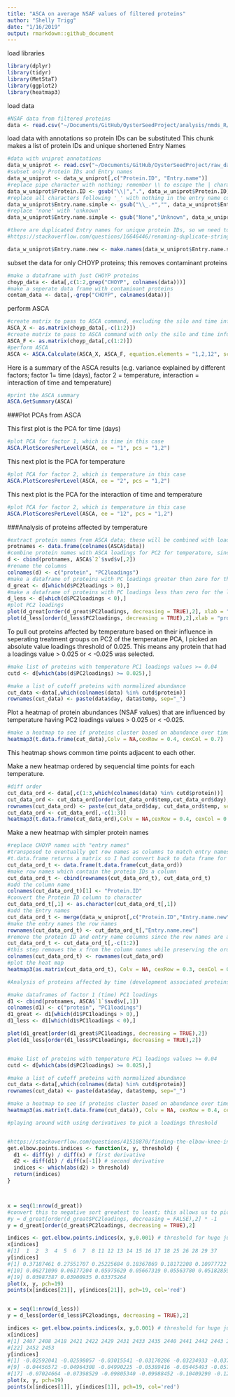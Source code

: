 ```yaml
---
title: "ASCA on average NSAF values of filtered proteins"
author: "Shelly Trigg"
date: "1/16/2019"
output: rmarkdown::github_document
---
```


load libraries
```r
library(dplyr)
library(tidyr)
library(MetStaT)
library(ggplot2)
library(heatmap3)
```

load data
```r
#NSAF data from filtered proteins
data <- read.csv("~/Documents/GitHub/OysterSeedProject/analysis/nmds_R/silo3and9_nozerovals_noincnstprot.csv", stringsAsFactors = FALSE)
```

load data with annotations so protein IDs can be substituted
This chunk makes a list of protein IDs and unique shortened Entry Names
```r
#data with uniprot annotations
data_w_uniprot <- read.csv("~/Documents/GitHub/OysterSeedProject/raw_data/gigaton-uniport-table_GOterms-sperated.csv", stringsAsFactors = FALSE)
#subset only Protein IDs and Entry names
data_w_uniprot <- data_w_uniprot[,c("Protein.ID", "Entry.name")]
#replace pipe character with nothing; remember \\ to escape the | character
data_w_uniprot$Protein.ID <- gsub("\\|",".", data_w_uniprot$Protein.ID)
#replace all characters following '_' with nothing in the entry name column
data_w_uniprot$Entry.name.simple <- gsub("\\_.*","", data_w_uniprot$Entry.name)
#replace 'none' with 'unknown'
data_w_uniprot$Entry.name.simple <- gsub("None","Unknown", data_w_uniprot$Entry.name.simple)

#there are duplicated Entry names for unique protein IDs, so we need to make unique Entry names by adding .1, .2 etc.
#https://stackoverflow.com/questions/16646446/renaming-duplicate-strings-in-r

data_w_uniprot$Entry.name.new <- make.names(data_w_uniprot$Entry.name.simple, unique = TRUE)
```

subset the data for only CHOYP proteins; this removes contaminant proteins
```r
#make a dataframe with just CHOYP proteins
choyp_data <- data[,c(1:2,grep("CHOYP", colnames(data)))]
#make a seperate data frame with contaminant proteins
contam_data <- data[,-grep("CHOYP", colnames(data))]
```

perform ASCA
```r
#create matrix to pass to ASCA command, excluding the silo and time info
ASCA_X <- as.matrix(choyp_data[,-c(1:2)])
#create matrix to pass to ASCA command with only the silo and time info
ASCA_F <- as.matrix(choyp_data[,c(1:2)])
#perform ASCA
ASCA <- ASCA.Calculate(ASCA_X, ASCA_F, equation.elements = "1,2,12", scaling = FALSE)
```

Here is a summary of the ASCA results (e.g. variance explained by different factors; factor 1= time (days), factor 2 = temperature, interaction = interaction of time and temperature)
```r
#print the ASCA summary
ASCA.GetSummary(ASCA)
```

###Plot PCAs from ASCA  

This first plot is the PCA for time (days)
```r
#plot PCA for factor 1, which is time in this case
ASCA.PlotScoresPerLevel(ASCA, ee = "1", pcs = "1,2")
```

This next plot is the PCA for temperature
```r
#plot PCA for factor 2, which is temperature in this case
ASCA.PlotScoresPerLevel(ASCA, ee = "2", pcs = "1,2")
```

This next plot is the PCA for the interaction of time and temperature
```r
#plot PCA for factor 2, which is temperature in this case
ASCA.PlotScoresPerLevel(ASCA, ee = "12", pcs = "1,2")
```

###Analysis of proteins affected by temperature
```r
#extract protein names from ASCA data; these will be combined with loadings values; the order is maintained
protnames <- data.frame(colnames(ASCA$data))
#combine protein names with ASCA loadings for PC2 for temperature, since this component showed the greatest separation between temperatures
d <- cbind(protnames, ASCA$`2`$svd$v[,2])
#rename the columns
colnames(d) <- c("protein", "PC2loadings")
#make a dataframe of proteins with PC loadings greater than zero for the loadings plot
d_great <- d[which(d$PC2loadings > 0),]
#make a dataframe of proteins with PC loadings less than zero for the loadings plot
d_less <- d[which(d$PC2loadings < 0),]
#plot PC2 loadings
plot(d_great[order(d_great$PC2loadings, decreasing = TRUE),2], xlab = "protein", ylab = "PC2 Loadings")
plot(d_less[order(d_less$PC2loadings, decreasing = TRUE),2],xlab = "protein", ylab = "PC2 Loadings")
```

To pull out proteins affected by temperature based on their influence in seperating treatment groups on PC2 of the temperature PCA, I picked an absolute value loadings threshold of 0.025. This means any protein that had a loadings value > 0.025 or < -0.025 was selected.
```r
#make list of proteins with temperature PC1 loadings values >= 0.04
cutd <- d[which(abs(d$PC2loadings) >= 0.025),]

#make a list of cutoff proteins with normalized abundance
cut_data <-data[,which(colnames(data) %in% cutd$protein)]
rownames(cut_data) <- paste(data$day, data$temp, sep="_")
```

Plot a heatmap of protein abundances (NSAF values) that are influenced by temperature having PC2 loadings values > 0.025 or < -0.025. 
```r
#make a heatmap to see if proteins cluster based on abundance over time
heatmap3(t.data.frame(cut_data),Colv = NA,cexRow = 0.4, cexCol = 0.7)
```
This heatmap shows common time points adjacent to each other.  

Make a new heatmap ordered by sequencial time points for each temperature.
```r
#diff order
cut_data_ord <- data[,c(1:3,which(colnames(data) %in% cutd$protein))]
cut_data_ord <- cut_data_ord[order(cut_data_ord$temp,cut_data_ord$day),]
rownames(cut_data_ord) <- paste(cut_data_ord$day, cut_data_ord$temp, sep="_")
cut_data_ord <- cut_data_ord[,-c(1:3)]
heatmap3(t.data.frame(cut_data_ord),Colv = NA,cexRow = 0.4, cexCol = 0.7)
```

Make a new heatmap with simpler protein names
```r
#replace CHOYP names with "entry names"
#transposed to eventually get row names as columns to match entry names to. 
#t.data.frame returns a matrix so I had convert back to data frame for all downstream rearranging because data frames are much easier to work with
cut_data_ord_t <- data.frame(t.data.frame(cut_data_ord))
#make row names which contain the protein IDs a column
cut_data_ord_t <- cbind(rownames(cut_data_ord_t), cut_data_ord_t)
#add the column name
colnames(cut_data_ord_t)[1] <- "Protein.ID"
#convert the Protein ID column to character
cut_data_ord_t[,1] <- as.character(cut_data_ord_t[,1])
#add the Entry names
cut_data_ord_t <- merge(data_w_uniprot[,c("Protein.ID","Entry.name.new")],cut_data_ord_t, by = "Protein.ID")
#make the entry names the row names
rownames(cut_data_ord_t) <- cut_data_ord_t[,"Entry.name.new"]
#remove the protein ID and entry name columns since the row names are added
cut_data_ord_t <- cut_data_ord_t[,-c(1:2)]
#this step removes the x from the column names while preserving the order of colnames
colnames(cut_data_ord_t) <- rownames(cut_data_ord)
#plot the heat map
heatmap3(as.matrix(cut_data_ord_t), Colv = NA, cexRow = 0.3, cexCol = 0.7)
```

```r
#Analysis of proteins affected by time (development associated proteins)

#make dataframes of factor 1 (time) PC1 loadings
d1 <- cbind(protnames, ASCA$`1`$svd$v[,1])
colnames(d1) <- c("protein", "PC1loadings")
d1_great <- d1[which(d1$PC1loadings > 0),]
d1_less <- d1[which(d1$PC1loadings < 0),]

plot(d1_great[order(d1_great$PC1loadings, decreasing = TRUE),2])
plot(d1_less[order(d1_less$PC1loadings, decreasing = TRUE),2])


#make list of proteins with temperature PC1 loadings values >= 0.04
cutd <- d[which(abs(d$PC2loadings) >= 0.025),]

#make a list of cutoff proteins with normalized abundance
cut_data <-data[,which(colnames(data) %in% cutd$protein)]
rownames(cut_data) <- paste(data$day, data$temp, sep="_")

#make a heatmap to see if proteins cluster based on abundance over time
heatmap3(as.matrix(t.data.frame(cut_data)), Colv = NA, cexRow = 0.4, cexCol = 0.7)
```

```r

#playing around with using derivatives to pick a loadings threshold


#https://stackoverflow.com/questions/41518870/finding-the-elbow-knee-in-a-curve
get.elbow.points.indices <- function(x, y, threshold) {
  d1 <- diff(y) / diff(x) # first derivative
  d2 <- diff(d1) / diff(x[-1]) # second derivative
  indices <- which(abs(d2) > threshold)  
  return(indices)
}



x = seq(1:nrow(d_great))
#convert this to negative sort greatest to least; this allows us to pick the first derivative
#y = d_great[order(d_great$PC2loadings, decreasing = FALSE),2] * -1
y = d_great[order(d_great$PC2loadings, decreasing = TRUE),2]

indices <- get.elbow.points.indices(x, y,0.001) # threshold for huge jump = 0.001
x[indices]
#[1]  1  2  3  4  5  6  7  8 11 12 13 14 15 16 17 18 25 26 28 29 37
y[indices]
#[1] 0.37187461 0.27551707 0.25225684 0.18367869 0.18172208 0.10977722 0.08680822 0.07276701 0.06496925
#[10] 0.06271090 0.06177204 0.05975629 0.05667319 0.05563780 0.05182859 0.05154770 0.04306674 0.04262415
#[19] 0.03987387 0.03900935 0.03375264
plot(x, y, pch=19)
points(x[indices[21]], y[indices[21]], pch=19, col='red')


x = seq(1:nrow(d_less))
y = d_less[order(d_less$PC2loadings, decreasing = TRUE),2]

indices <- get.elbow.points.indices(x, y,0.001) # threshold for huge jump = 0.001
x[indices]
#[1] 2407 2408 2418 2421 2422 2429 2431 2433 2435 2440 2441 2442 2443 2444 2445 2446 2447 2448 2449 2450 2451
#[22] 2452 2453
y[indices]
#[1] -0.02592041 -0.02598057 -0.03015541 -0.03170286 -0.03234933 -0.03757466 -0.03944236 -0.04092336
#[9] -0.04456572 -0.04964308 -0.04990225 -0.05389416 -0.05445493 -0.05711436 -0.06314595 -0.06791729
#[17] -0.07024664 -0.07398529 -0.09805340 -0.09988452 -0.10409290 -0.12862659 -0.14560657
plot(x, y, pch=19)
points(x[indices[1]], y[indices[1]], pch=19, col='red')


```

